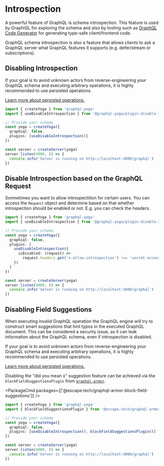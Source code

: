 
# Introspection

A powerful feature of GraphQL is schema introspection.
This feature is used by GraphiQL for exploring the schema and also by tooling such as [GraphQL Code Generator](https://www.the-guild.dev/graphql/codegen) for generating type-safe client/frontend code.

GraphQL schema introspection is also a feature that allows clients to ask a GraphQL server what GraphQL features it supports (e.g. defer/stream or subscriptions).

## Disabling Introspection

<Callout>
  If your goal is to avoid unknown actors from reverse-engineering your GraphQL
  schema and executing arbitrary operations, it is highly recommended to use
  persisted operations.

[Learn more about persisted operations.](/v3/features/persisted-operations)

</Callout>

```ts "Disabling GraphQL schema introspection with a plugin" {7}
import { createYoga } from 'graphql-yoga'
import { useDisableIntrospection } from '@graphql-yoga/plugin-disable-introspection'

// Provide your schema
const yoga = createYoga({
  graphiql: false,
  plugins: [useDisableIntrospection()]
})

const server = createServer(yoga)
server.listen(4000, () => {
  console.info('Server is running on http://localhost:4000/graphql')
})
```

## Disable Introspection based on the GraphQL Request

Somnetimes you want to allow introspectition for certain users.
You can access the `Request` object and determine based on that whether introspection should be enabled or not.
E.g. you can check the headers.

```ts "Disabling GraphQL schema introspection conditionally" {7}
import { createYoga } from 'graphql-yoga'
import { useDisableIntrospection } from '@graphql-yoga/plugin-disable-introspection'

// Provide your schema
const yoga = createYoga({
  graphiql: false,
  plugins: [
    useDisableIntrospection({
      isDisabled: (request) =>
        request.headers.get('x-allow-introspection') !== 'secret-access-key'
    })
  ]
})

const server = createServer(yoga)
server.listen(4000, () => {
  console.info('Server is running on http://localhost:4000/graphql')
})
```

## Disabling Field Suggestions

When executing invalid GraphQL operation the GraphQL engine will try to construct smart suggestions that hint typos in the executed GraphQL document.
This can be considered a security issue, as it can leak information about the GraphQL schema, even if introspection is disabled.

<Callout>
  If your goal is to avoid unknown actors from reverse-engineering your GraphQL
  schema and executing arbitrary operations, it is highly recommended to use
  persisted operations.

[Learn more about persisted operations.](/v3/features/persisted-operations)

</Callout>

Disabling the "did you mean x" suggestion feature can be achieved via the `blockFieldSuggestionsPlugin` from [`graphql-armor`](https://github.com/Escape-Technologies/graphql-armor).

<PackageCmd packages={['@escape.tech/graphql-armor-block-field-suggestions']} />

```ts filename="Disabling the 'did you mean x' suggestion feature with a plugin" {2, 7}
import { createYoga } from 'graphql-yoga'
import { blockFieldSuggestionsPlugin } from '@escape.tech/graphql-armor-block-field-suggestions'

// Provide your schema
const yoga = createYoga({
  graphiql: false,
  plugins: [useDisableIntrospection(), blockFieldSuggestionsPlugin()]
})

const server = createServer(yoga)
server.listen(4000, () => {
  console.info('Server is running on http://localhost:4000/graphql')
})
```
